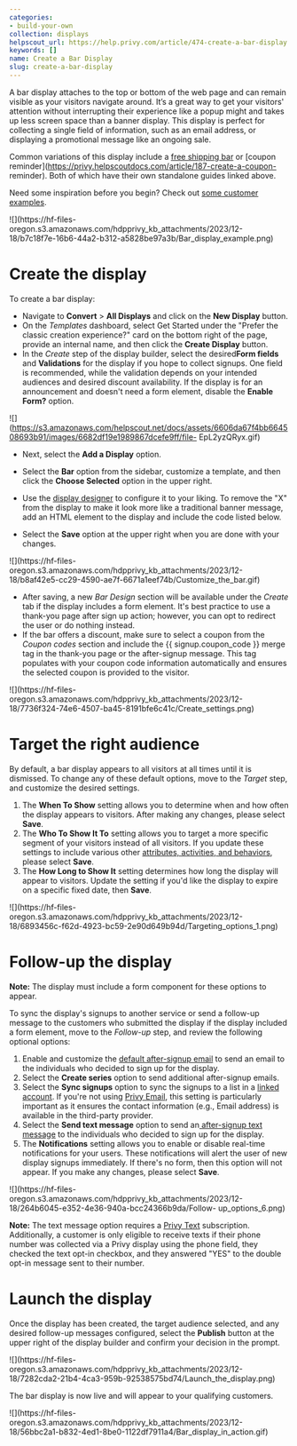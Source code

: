 ```yaml
---
categories:
- build-your-own
collection: displays
helpscout_url: https://help.privy.com/article/474-create-a-bar-display
keywords: []
name: Create a Bar Display
slug: create-a-bar-display
---
```

A bar display attaches to the top or bottom of the web page and can remain
visible as your visitors navigate around. It’s a great way to get your
visitors' attention without interrupting their experience like a popup might
and takes up less screen space than a banner display. This display is perfect
for collecting a single field of information, such as an email address, or
displaying a promotional message like an ongoing sale.

Common variations of this display include a [free shipping
bar](https://privy.helpscoutdocs.com/article/43-create-a-free-shipping-bar) or
[coupon reminder](https://privy.helpscoutdocs.com/article/187-create-a-coupon-
reminder). Both of which have their own standalone guides linked above.

Need some inspiration before you begin? Check out [some customer
examples](https://www.privy.com/customer-examples).

![](https://hf-files-
oregon.s3.amazonaws.com/hdpprivy_kb_attachments/2023/12-18/b7c18f7e-16b6-44a2-b312-a5828be97a3b/Bar_display_example.png)

# Create the display

To create a bar display:

  * Navigate to **Convert** > **All Displays** and click on the **New Display** button. 
  * On the _Templates_ dashboard, select Get Started under the "Prefer the classic creation experience?" card on the bottom right of the page, provide an internal name, and then click the **Create Display** button. 
  * In the _Create_ step of the display builder, select the desired**Form fields** and **Validations** for the display if you hope to collect signups. One field is recommended, while the validation depends on your intended audiences and desired discount availability. If the display is for an announcement and doesn't need a form element, disable the **Enable Form?** option. 

![](https://s3.amazonaws.com/helpscout.net/docs/assets/6606da67f4bb664508693b91/images/6682df19e1989867dcefe9ff/file-
EpL2yzQRyx.gif)

  * Next, select the **Add a Display** option. 
  * Select the **Bar** option from the sidebar, customize a template, and then click the **Choose Selected** option in the upper right. 
  * Use the [display designer](https://privy.helpscoutdocs.com/article/181-should-i-use-a-play-or-build-my-own-display) to configure it to your liking. To remove the "X" from the display to make it look more like a traditional banner message, add an HTML element to the display and include the code listed below. 

    
    
    <style>
    .privy-bar-container .privy-dismiss-content {
    display: none;
    }
    </style>
    

  * Select the **Save** option at the upper right when you are done with your changes. 

![](https://hf-files-
oregon.s3.amazonaws.com/hdpprivy_kb_attachments/2023/12-18/b8af42e5-cc29-4590-ae7f-6671a1eef74b/Customize_the_bar.gif)

  * After saving, a new _Bar Design_ section will be available under the _Create_ tab if the display includes a form element. It's best practice to use a thank-you page after sign up action; however, you can opt to redirect the user or do nothing instead.
  * If the bar offers a discount, make sure to select a coupon from the _Coupon codes_ section and include the {{ signup.coupon_code }} merge tag in the thank-you page or the after-signup message. This tag populates with your coupon code information automatically and ensures the selected coupon is provided to the visitor. 

![](https://hf-files-
oregon.s3.amazonaws.com/hdpprivy_kb_attachments/2023/12-18/7736f324-74e6-4507-ba45-8191bfe6c41c/Create_settings.png)

# Target the right audience

By default, a bar display appears to all visitors at all times until it is
dismissed. To change any of these default options, move to the _Target_ step,
and customize the desired settings.

  1. The **When To Show** setting allows you to determine when and how often the display appears to visitors. After making any changes, please select **Save**. 
  2. The **Who To Show It To** setting allows you to target a more specific segment of your visitors instead of all visitors. If you update these settings to include various other [attributes, activities, and behaviors](https://privy.helpscoutdocs.com/article/70-use-audience-targeting-conditions), please select **Save**. 
  3. The **How Long to Show It** setting determines how long the display will appear to visitors. Update the setting if you'd like the display to expire on a specific fixed date, then **Save**. 

![](https://hf-files-
oregon.s3.amazonaws.com/hdpprivy_kb_attachments/2023/12-18/6893456c-f62d-4923-bc59-2e90d649b94d/Targeting_options_1.png)

# Follow-up the display

**Note:** The display must include a form component for these options to
appear.

To sync the display's signups to another service or send a follow-up message
to the customers who submitted the display if the display included a form
element, move to the _Follow-up_ step, and review the following optional
options:

  1. Enable and customize the [default after-signup email](https://privy.helpscoutdocs.com/article/166-set-up-an-after-signup-email) to send an email to the individuals who decided to sign up for the display. 
  2. Select the **Create series** option to send additional after-signup emails. 
  3. Select the **Sync signups** option to sync the signups to a list in a [linked account](https://dashboard.privy.com/settings/accounts). If you're not using [Privy Email](https://privy.helpscoutdocs.com/article/46-get-started-privy-email), this setting is particularly important as it ensures the contact information (e.g., Email address) is available in the third-party provider.
  4. Select the **Send text message** option to send an[ after-signup text message](https://privy.helpscoutdocs.com/article/242-set-up-an-after-signup-text) to the individuals who decided to sign up for the display. 
  5. The **Notifications** setting allows you to enable or disable real-time notifications for your users. These notifications will alert the user of new display signups immediately. If there's no form, then this option will not appear. If you make any changes, please select **Save**. 

![](https://hf-files-
oregon.s3.amazonaws.com/hdpprivy_kb_attachments/2023/12-18/264b6045-e352-4e36-940a-bcc24366b9da/Follow-
up_options_6.png)

**Note:** The text message option requires a [Privy
Text](https://www.privy.com/pricing) subscription. Additionally, a customer is
only eligible to receive texts if their phone number was collected via a Privy
display using the phone field, they checked the text opt-in checkbox, and they
answered "YES" to the double opt-in message sent to their number.

# Launch the display

Once the display has been created, the target audience selected, and any
desired follow-up messages configured, select the **Publish** button at the
upper right of the display builder and confirm your decision in the prompt.

![](https://hf-files-
oregon.s3.amazonaws.com/hdpprivy_kb_attachments/2023/12-18/7282cda2-21b4-4ca3-959b-92538575bd74/Launch_the_display.png)

The bar display is now live and will appear to your qualifying customers.

![](https://hf-files-
oregon.s3.amazonaws.com/hdpprivy_kb_attachments/2023/12-18/56bbc2a1-b832-4ed1-8be0-1122df7911a4/Bar_display_in_action.gif)

